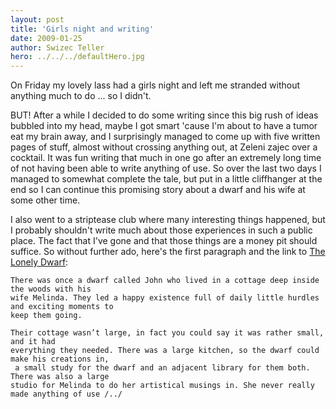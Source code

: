 ```yaml
---
layout: post
title: 'Girls night and writing'
date: 2009-01-25
author: Swizec Teller
hero: ../../../defaultHero.jpg
---
```

On Friday my lovely lass had a girls night and left me stranded without anything much to do ... so I didn't.

BUT! After a while I decided to do some writing since this big rush of ideas bubbled into my head, maybe I got smart 'cause I'm about to have a tumor eat my brain away, and I surprisingly managed to come up with five written pages of stuff, almost without crossing anything out, at Zeleni zajec over a cocktail. It was fun writing that much in one go after an extremely long time of not having been able to write anything of use. So over the last two days I managed to somewhat complete the tale, but put in a little cliffhanger at the end so I can continue this promising story about a dwarf and his wife at some other time.

I also went to a striptease club where many interesting things happened, but I probably shouldn't write much about those experiences in such a public place. The fact that I've gone and that those things are a money pit should suffice. So without further ado, here's the first paragraph and the link to [The Lonely Dwarf](http://3pike.org/tales/The_lonely_dwarf.rtf):

```
There was once a dwarf called John who lived in a cottage deep inside the woods with his 
wife Melinda. They led a happy existence full of daily little hurdles and exciting moments to
keep them going.

Their cottage wasn’t large, in fact you could say it was rather small, and it had 
everything they needed. There was a large kitchen, so the dwarf could make his creations in,
 a small study for the dwarf and an adjacent library for them both. There was also a large 
studio for Melinda to do her artistical musings in. She never really made anything of use /../
```